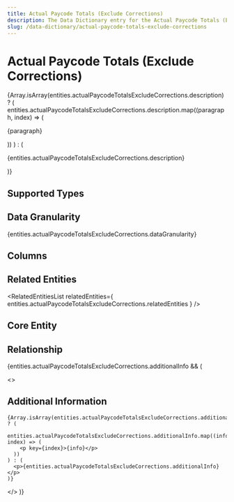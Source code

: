 ```yaml
---
title: Actual Paycode Totals (Exclude Corrections)
description: The Data Dictionary entry for the Actual Paycode Totals (Exclude Corrections) entity
slug: /data-dictionary/actual-paycode-totals-exclude-corrections
---
```



# Actual Paycode Totals (Exclude Corrections)

{Array.isArray(entities.actualPaycodeTotalsExcludeCorrections.description) ? (
entities.actualPaycodeTotalsExcludeCorrections.description.map((paragraph, index) => (

<p key={index}>{paragraph}</p>
)) ) : (<p>{entities.actualPaycodeTotalsExcludeCorrections.description}</p>
)}

## Supported Types

<SupportedTypesTable
  supportedTypes={entities.actualPaycodeTotalsExcludeCorrections.supportedTypes}
/>

## Data Granularity

{entities.actualPaycodeTotalsExcludeCorrections.dataGranularity}

## Columns

<ColumnsTable
  columns={entities.actualPaycodeTotalsExcludeCorrections.columns}
/>

## Related Entities

<RelatedEntitiesList
  relatedEntities={
    entities.actualPaycodeTotalsExcludeCorrections.relatedEntities
  }
/>

## Core Entity

<CoreEntityTable
  coreEntities={entities.actualPaycodeTotalsExcludeCorrections.coreEntity}
/>

## Relationship

<RelationshipTable
  relationship={entities.actualPaycodeTotalsExcludeCorrections.relationship}
  simple={true}
/>

{entities.actualPaycodeTotalsExcludeCorrections.additionalInfo && (

  <>
    <h2>Additional Information</h2>

    {Array.isArray(entities.actualPaycodeTotalsExcludeCorrections.additionalInfo) ? (
      entities.actualPaycodeTotalsExcludeCorrections.additionalInfo.map((info, index) => (
        <p key={index}>{info}</p>
      ))
    ) : (
      <p>{entities.actualPaycodeTotalsExcludeCorrections.additionalInfo}</p>
    )}

  </>
)}
